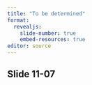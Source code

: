 ```yaml
---
title: "To be determined"
format: 
  revealjs:
    slide-number: true
    embed-resources: true
editor: source
---
```


## Slide 11-07

::: notes

:::

